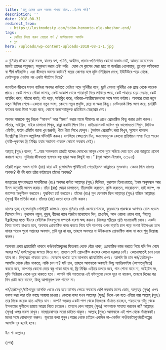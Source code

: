 ```yaml
---
title: 'তবু হেমন্ত এলে অবসর পাওয়া যাবে...(শেষ পর্ব)'
description: ''
date: 2018-08-31
redirect_from:
  - https://lostmodesty.com/tobo-hemonto-ele-oboshor-end/
tags:
  - ঝেটিয়ে বিদায় করুন বেয়াড়া পর্ন / মাস্টারবেশন আসক্তি
  - ব্লগ
hero: /uploads/wp-content-uploads-2018-08-1-1.jpg
---
```


এ দুনিয়ার জীবনে যারা সফল, যাদের যশ, খ্যাতি, অর্থবিত্ত, প্রভাব-প্রতিপত্তির কোনো অভাব নেই, আমরা অবেচেতন মনেই তাদের অনুসরণ, অনুকরণ করার চেষ্টা করি। হোক সে ক্লাসের সেরা ছাত্র বা জনপ্রিয় খেলোয়াড়, তুখোড় অভিনেতা বা শীর্ষ ধনীব্যক্তি। এরা কীভাবে অবসর কাটায়? ঘরের কোণায় বসে মুভি-সিরিয়াল দেখে, ইউটিউবে পড়ে থেকে, ফেইসবুকে একটার পর একটা স্ট্যাটাস দিয়ে?

জাগতিক জীবনে সফল ব্যক্তিরা অবসর কাটাতে বেরিয়ে পড়ে পৃথিবীর পথে, ছুটে বেড়ায় পৃথিবীর এক প্রান্ত থেকে আরেক প্রান্তে। কেউ সাগরে নৌকা ভাসায়, কেউ আকাশ থেকে প্যারাসুট নিয়ে লাফিয়ে পড়ে, কেউ পাহাড়ে চড়ে বেড়ায়, কেউ হাইকিং করে, সাঁতার কাটে, বই পড়ে, সাইক্লিং করে, পরিবার-আত্মীয়স্বজনদের সঙ্গে সময় কাটায়। অবসরে তারা নতুন নতুন জিনিস শেখে—কোনো নতুন ভাষা, কোনো নতুন প্রযুক্তি, রান্না বা অন্য কিছু। নেটওয়ার্ক বিল্ড আপ করে, চ্যারিটি ফান্ডের জন্য টাকা সংগ্রহ করে, কোনো জনসেবামূলক প্রতিষ্ঠানে স্বেচ্ছাশ্রম দেয়।

অবসর সময়কে শুধু নিছক “আনন্দ” আর “মজা” করার মাঝে সীমাবদ্ধ না রেখে প্রোডাক্টিভ কিছু করার চেষ্টা করুন। সাঁতার, সাইক্লিং, বাইক চালানো শিখুন, রান্না করাটা শিখে নিন। মাইক্রোসফট অফিস খুব ভালোমতো শিখুন, ভিডিও এডিটিং, ফটো এডিটিং জানা খুব জরুরি; ধীরে ধীরে শিখে ফেলুন। টুকটাক প্রোগ্রামিং করা শিখুন, সুযোগ থাকলে ইলেক্ট্রনিক্স নিয়েও অল্পবিস্তর ঘাঁটাঘাঁটি করুন। মসজিদে স্বেচ্ছাশ্রম দিন, জনসেবামূলক কোনো প্রতিষ্ঠানে সময় দিতে পারেন (নারী-পুরুষের ফ্রি মিক্সিং হবার সম্ভাবনা থাকলে কোনো দরকার নেই)।

আল্লাহ্‌ (সুবঃ) বলেন, “...আর সফলকাম তারাই যাদের দোযখের আগুন থেকে দূরে সরিয়ে দেয়া হবে এবং জান্নাতে প্রবেশ করানো হবে। দুনিয়ার জীবনতো ছলনার বস্তু ছাড়া অন্য কিছুই নয়।” (সূরা আলে-ইমরান, ৩:১৮৫)

তাঁরাই প্রকৃত সফল ব্যক্তি (রাঃ) যারা এই ধুলোমলিন পৃথিবীতেই পেয়েছিলেন জান্নাতের সুসংবাদ। কেমন ছিল তাদের অবসর? কী কী করে তাঁরা কাটাতেন তাঁদের অবসর?

জান্নাতের সুসংবাদপ্রাপ্ত সাহাবীদের (রাঃ) অবসর কাটত আল্লাহ্‌র (সুবঃ) যিকিরে, কুরআন তিলাওয়াতে, ইলম অনুসন্ধান আর ইলম অনুযায়ী আমল করায়। তাঁরা (রাঃ) ঘোড়া চালাতেন, তীরন্দাজি করতেন, কুস্তি করতেন, ভারোত্তলন, হাই জাম্প, লং জাম্পের অনুশীলন করতেন। যুদ্ধবিদ্যা চর্চা করতেন। তাঁদের (রাঃ) মূল ফোকাস ছিল আল্লাহ্‌র (সুবঃ) যমিনে আল্লাহ্‌র (সুবঃ) দ্বীন প্রতিষ্ঠা করা। তাঁদের (রাঃ) মতো হবার চেষ্টা করুন।

হালের তুচ্ছ ছেলেমানুষি সেলিব্রিটি কালচার ছেড়ে দুনিয়ার শ্রেষ্ঠ জেনারেশানকে, কুরআনের প্রজন্মকে আপনার রোল মডেল হিসেবে নিন। কুরআন পড়ুন, বুঝুন, দ্বীনের জ্ঞান অর্জনে মনোযোগ দিন, তাওহিদ, আল ওয়ালা ওয়াল বারা, মিল্লাতু ইব্রাহিমের মতো দ্বীনের বেইসিক বিষয়গুলো সম্পর্কে ধারণা স্বচ্ছ করুন। নিজের শরীরের প্রতি মনোযোগী হোন। একটা বিষয় মাথায় রাখতে হবে, অবসরে প্রোডাক্টিভ কাজ করতে গিয়ে যদি আপনার ওপর বাড়তি চাপ পড়ে অথবা উইকএন্ড চলে যাবার পরেও পুরো সপ্তাহের অবসাদ, গ্লানি দূর না হয়, তাহলে অবসরে বা উইকএন্ডে প্রোডাক্টিভ কাজ না করে শুধু রিল্যাক্স করুন।

আপনার প্রথম প্রায়োরিটি থাকবে পর্ন/হস্তমৈথুনের ফিতনাহ থেকে বেঁচে থাকা, প্রোডাক্টিভ কাজ করতে গিয়ে যদি দিন শেষে আবার পর্ন/ হস্তমৈথুনের জগতে ফিরে যান, তাহলে সেই প্রোডাক্টিভ কাজের কোনো দরকার নেই। কোনোমতেই চাপ নেয়া যাবে না। রিল্যাক্সড থাকতে হবে। ফোকাস রাখতে হবে আপনার প্রায়োরিটির ওপর। আপনি কি চান পর্ন/হস্তমৈথুন-আসক্তি থেকে বেঁচে থাকতে, নাকি চান না? যদি চান, তাহলে আপনাকে অবশ্যই কিছু স্যাক্রিফাইস (আপাতদৃষ্টিতে) করতে হবে, আপনার কোনো মেয়ে বন্ধু থাকা যাবে না, ফ্রি মিক্সিং এড়িয়ে চলতে হবে, গান শোনা যাবে না, আইটেম সং, মুভি সিরিয়াল থেকে দূরে থাকতে হবে। আপনি যদি শয়তানের এই ফাঁদগুলো থেকে দূরে না থাকেন, তাহলে দিনের পর দিন চেষ্টা করে যাবেন, কিন্তু আশানুরূপ ফল পাবেন না।

পর্ন/হস্তমৈথুন/চটিগল্পের আসক্তি থেকে বের হয়ে আসার ক্ষেত্রে সবচেয়ে বেশি দরকার মনের জোর, আল্লাহ্‌র (সুবঃ) ওপর ভরসা করা আর তাঁর কাছে সাহায্য চাওয়া। কোনো বান্দা যখন আল্লাহ্‌র (সুবঃ) দিকে এক হাত এগিয়ে যায় আল্লাহ্‌ (সুবঃ) তার দিকে কয়েক হাত এগিয়ে যান। আপনি ভয়ঙ্কর একটা পাপ থেকে নিজেকে বাঁচাতে চাচ্ছেন, শয়তানের তাঁবু থেকে ইসলামের সুশীতল ছায়ায় আশ্রয় নিতে চাচ্ছেন। তাহলে কেন আল্লাহ্‌ (সুবঃ) আপনাকে সাহায্য করবেন না? আল্লাহ্‌র (সুবঃ) ওপর ভরসা রাখুন। নাছোড়বান্দার মতো চাইতে থাকুন। আল্লাহ্‌ (সুবঃ) আপনাকে এই পাপ থেকে বাঁচাবেনই। মনের সঙ্গে বোঝাপড়া করুন। হৃদয়ের কথা শুনুন।অন্তর থেকে চাইলে একদিন না-একদিন পর্ন/হস্তমৈথুন/চটিগল্পের আসক্তি দূর হবেই হবে।

ইন শা আল্লাহ্‌।

(শেষ)
